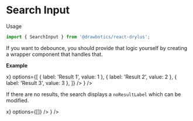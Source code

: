 


# Search Input
Usage
```jsx
import { SearchInput } from '@drawbotics/react-drylus';
```
If you want to debounce, you should provide that logic yourself by creating a wrapper component that handles that.

__Example__
<Playground component={SearchInput}>
  <div style={{ maxWidth: 300, height: 300 }}>
    <ControlledField component={
      <SearchInput value="" placeholder="Search..." onChange={x=>x} options={[
        { label: 'Result 1', value: 1 },
        { label: 'Result 2', value: 2 },
        { label: 'Result 3', value: 3 },
      ]} />
    } />
  </div>
</Playground>


If there are no results, the search displays a `noResultLabel` which can be modified.

<Playground>
  <div style={{ maxWidth: 300, height: 200 }}>
    <ControlledField component={
      <SearchInput value="" onChange={x=>x} options={[]} />
    } />
  </div>
</Playground>
